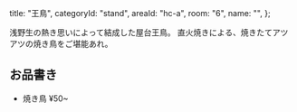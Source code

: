   title: "王鳥",
  categoryId: "stand",
  areaId: "hc-a",
  room: "6",
  name: "",
};

浅野生の熱き思いによって結成した屋台王鳥。
直火焼きによる、焼きたてアツアツの焼き鳥をご堪能あれ。

## お品書き

- 焼き鳥 ¥50~
